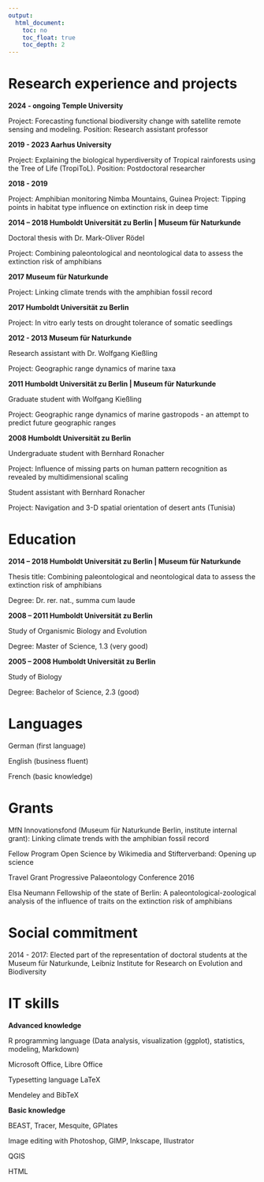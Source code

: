 ```yaml
---
output:
  html_document:
    toc: no
    toc_float: true
    toc_depth: 2
---
```


# Research experience and projects

**2024 - ongoing Temple University**

Project: Forecasting functional biodiversity change with satellite remote sensing and modeling. 
Position: Research assistant professor


**2019 - 2023 Aarhus University**

Project: Explaining the biological hyperdiversity of Tropical rainforests using the Tree of Life (TropiToL). 
Position: Postdoctoral researcher

**2018 - 2019**

Project: Amphibian monitoring Nimba Mountains, Guinea
Project: Tipping points in habitat type influence on extinction risk in deep time

**2014 – 2018 Humboldt Universität zu Berlin | Museum für Naturkunde**

Doctoral thesis with Dr. Mark-Oliver Rödel

Project: Combining paleontological and neontological data to assess the extinction risk of amphibians


**2017 Museum für Naturkunde**

Project: Linking climate trends with the amphibian fossil record


**2017 Humboldt Universität zu Berlin**

Project: In vitro early tests on drought tolerance of somatic seedlings


**2012 - 2013 Museum für Naturkunde**

Research assistant with Dr. Wolfgang Kießling

Project: Geographic range dynamics of marine taxa


**2011 Humboldt Universität zu Berlin | Museum für Naturkunde**

Graduate student with Wolfgang Kießling

Project: Geographic range dynamics of marine gastropods - an attempt to predict future geographic ranges


**2008 Humboldt Universität zu Berlin**

Undergraduate student with Bernhard Ronacher

Project: Influence of missing parts on human pattern recognition as revealed by multidimensional scaling

Student assistant with Bernhard Ronacher

Project: Navigation and 3-D spatial orientation of desert ants (Tunisia)


# Education

**2014 – 2018 Humboldt Universität zu Berlin | Museum für Naturkunde**

Thesis title: Combining paleontological and neontological data to assess the extinction risk of amphibians

Degree: Dr. rer. nat., summa cum laude


**2008 – 2011 Humboldt Universität zu Berlin**

Study of Organismic Biology and Evolution

Degree: Master of Science, 1.3 (very good)

**2005 – 2008 Humboldt Universität zu Berlin**

Study of Biology

Degree: Bachelor of Science, 2.3 (good)


# Languages
German (first language)

English (business fluent)

French (basic knowledge)


# Grants 

MfN Innovationsfond (Museum für Naturkunde Berlin, institute internal grant): Linking climate trends with the amphibian fossil record

Fellow Program Open Science by Wikimedia and Stifterverband: Opening up science

Travel Grant Progressive Palaeontology Conference 2016

Elsa Neumann Fellowship of the state of Berlin: A paleontological-zoological analysis of the influence of traits on the extinction risk of amphibians


# Social commitment

2014 - 2017: Elected part of the representation of doctoral students at the Museum für Naturkunde, Leibniz Institute for Research on Evolution and Biodiversity


# IT skills 
**Advanced knowledge**

R programming language (Data analysis, visualization (ggplot), statistics, modeling, Markdown)

Microsoft Office, Libre Office

Typesetting language LaTeX

Mendeley and BibTeX


**Basic knowledge**

BEAST, Tracer, Mesquite, GPlates

Image editing with Photoshop, GIMP, Inkscape, Illustrator

QGIS

HTML

